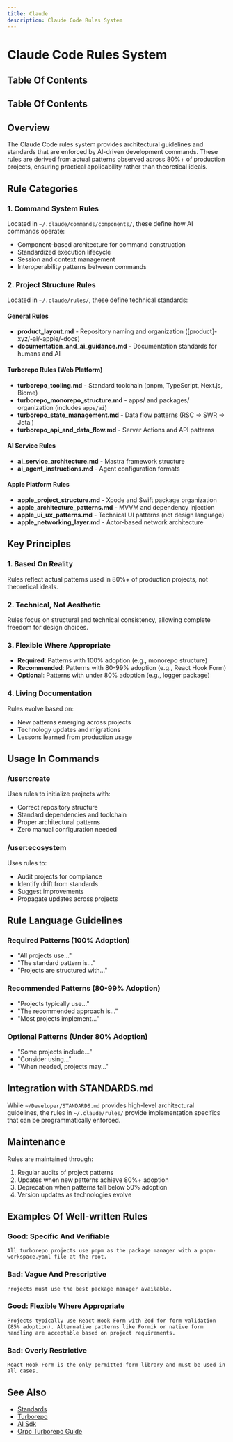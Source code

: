 ```yaml
---
title: Claude
description: Claude Code Rules System
---
```


# Claude Code Rules System

## Table Of Contents

<!-- Generated placeholder; add anchors as needed -->

## Table Of Contents

<!-- Generated placeholder; add anchors as needed -->

## Overview

The Claude Code rules system provides architectural guidelines and standards that are enforced by AI-driven development commands. These rules are derived from actual patterns observed across 80%+ of production projects, ensuring practical applicability rather than theoretical ideals.

## Rule Categories

### 1. Command System Rules
Located in `~/.claude/commands/components/`, these define how AI commands operate:
- Component-based architecture for command construction
- Standardized execution lifecycle
- Session and context management
- Interoperability patterns between commands

### 2. Project Structure Rules
Located in `~/.claude/rules/`, these define technical standards:

#### General Rules
- **product_layout.md** - Repository naming and organization ([product]-xyz/-ai/-apple/-docs)
- **documentation_and_ai_guidance.md** - Documentation standards for humans and AI

#### Turborepo Rules (Web Platform)
- **turborepo_tooling.md** - Standard toolchain (pnpm, TypeScript, Next.js, Biome)
- **turborepo_monorepo_structure.md** - apps/ and packages/ organization (includes `apps/ai`)
- **turborepo_state_management.md** - Data flow patterns (RSC → SWR → Jotai)
- **turborepo_api_and_data_flow.md** - Server Actions and API patterns

#### AI Service Rules
- **ai_service_architecture.md** - Mastra framework structure
- **ai_agent_instructions.md** - Agent configuration formats

#### Apple Platform Rules
- **apple_project_structure.md** - Xcode and Swift package organization
- **apple_architecture_patterns.md** - MVVM and dependency injection
- **apple_ui_ux_patterns.md** - Technical UI patterns (not design language)
- **apple_networking_layer.md** - Actor-based network architecture

## Key Principles

### 1. Based On Reality
Rules reflect actual patterns used in 80%+ of production projects, not theoretical ideals.

### 2. Technical, Not Aesthetic
Rules focus on structural and technical consistency, allowing complete freedom for design choices.

### 3. Flexible Where Appropriate
- **Required**: Patterns with 100% adoption (e.g., monorepo structure)
- **Recommended**: Patterns with 80-99% adoption (e.g., React Hook Form)
- **Optional**: Patterns with under 80% adoption (e.g., logger package)

### 4. Living Documentation
Rules evolve based on:
- New patterns emerging across projects
- Technology updates and migrations
- Lessons learned from production usage

## Usage In Commands

### /user:create
Uses rules to initialize projects with:
- Correct repository structure
- Standard dependencies and toolchain
- Proper architectural patterns
- Zero manual configuration needed

### /user:ecosystem
Uses rules to:
- Audit projects for compliance
- Identify drift from standards
- Suggest improvements
- Propagate updates across projects

## Rule Language Guidelines

### Required Patterns (100% Adoption)
- "All projects use..."
- "The standard pattern is..."
- "Projects are structured with..."

### Recommended Patterns (80-99% Adoption)
- "Projects typically use..."
- "The recommended approach is..."
- "Most projects implement..."

### Optional Patterns (Under 80% Adoption)
- "Some projects include..."
- "Consider using..."
- "When needed, projects may..."

## Integration with STANDARDS.md

While `~/Developer/STANDARDS.md` provides high-level architectural guidelines, the rules in `~/.claude/rules/` provide implementation specifics that can be programmatically enforced.

## Maintenance

Rules are maintained through:
1. Regular audits of project patterns
2. Updates when new patterns achieve 80%+ adoption
3. Deprecation when patterns fall below 50% adoption
4. Version updates as technologies evolve

## Examples Of Well-written Rules

### Good: Specific And Verifiable
```
All turborepo projects use pnpm as the package manager with a pnpm-workspace.yaml file at the root.
```

### Bad: Vague And Prescriptive
```
Projects must use the best package manager available.
```

### Good: Flexible Where Appropriate
```
Projects typically use React Hook Form with Zod for form validation (85% adoption). Alternative patterns like Formik or native form handling are acceptable based on project requirements.
```

### Bad: Overly Restrictive
```
React Hook Form is the only permitted form library and must be used in all cases.
```

## See Also

- [Standards](/architecture/standards)
- [Turborepo](/tools/stack/turborepo)
- [AI Sdk](/tools/stack/ai-sdk)
- [Orpc Turborepo Guide](/tools/integrations/orpc-turborepo-guide)
